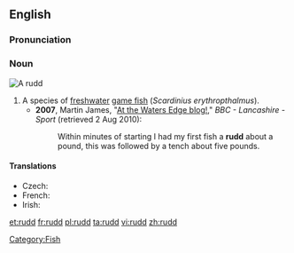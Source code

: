 {{wikipedia}}
{{also|Rudd}}
==English==

===Pronunciation===
{{rfp|lang=en}}

===Noun===
[[Image:ScardiniusErythropthalmusXBlikkaBjoerkna.JPG|thumb|A '''rudd''']]
{{en-noun}}

# A species of [[freshwater]] [[game fish]] (''Scardinius erythropthalmus'').
#* '''2007''', Martin James, "[http://www.bbc.co.uk/lancashire/content/articles/2007/06/15/fishing_martin_james_2007_season.shtml At the Waters Edge blog!]," ''BBC - Lancashire - Sport'' (retrieved 2 Aug 2010): 
#*: Within minutes of starting I had my first fish a '''rudd''' about a pound, this was followed by a tench about five pounds.

====Translations====
* Czech: {{t-|cs|perlín|m}}
* French: {{t+|fr|rotengle|m}}
* Irish: {{t-|ga|ruán|m|xs=Irish}}

[[Category:Fish]]

[[et:rudd]]
[[fr:rudd]]
[[pl:rudd]]
[[ta:rudd]]
[[vi:rudd]]
[[zh:rudd]]